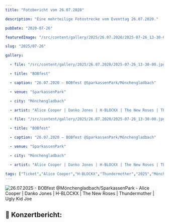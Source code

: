 ```yaml
---
title: "Fotobericht vom 26.07.2020"

description: "Eine mehrteilige Fotostrecke vom Eventtag 26.07.2020."

pubDate: "2020-07-26"

featuredImage: "/src/content/gallery/2025/26.07.2020/2025-07-26_13-30-00.jpg"

slug: "2025/07-26"

gallery:

  - file: "/src/content/gallery/2025/26.07.2020/2025-07-26_13-30-00.jpg"

  - title: "BOBfest"

  - caption: "26.07.2020 – BOBfest @SparkassenPark/Mönchengladbach"

  - venue: "SparkassenPark"

  - city: "Mönchengladbach"

  - artist: "Alice Cooper | Danko Jones | H-BLOCKX | The New Roses | Thundermother | Ugly Kid Joe"

  - file: "/src/content/gallery/2025/26.07.2020/2025-07-26_13-30-00.jpg"

  - title: "BOBfest"

  - caption: "26.07.2020 – BOBfest @SparkassenPark/Mönchengladbach"

  - venue: "SparkassenPark"

  - city: "Mönchengladbach"

  - artist: "Alice Cooper | Danko Jones | H-BLOCKX | The New Roses | Thundermother | Ugly Kid Joe"

tags: ["Ticket","Alice Cooper","H-BLOCKX","Thundermother","2025","Mönchengladbach","SparkassenPark","The New Roses","Festival","Danko Jones","Ugly Kid Joe"]
---
```


![26.07.2025 - BOBfest @Mönchengladbach/SparkassenPark - Alice Cooper | Danko Jones | H-BLOCKX | The New Roses | Thundermother | Ugly Kid Joe](../../../gallery/2025/07-26/2025-07-26_13-30-00.jpg)

## 🎤 Konzertbericht: